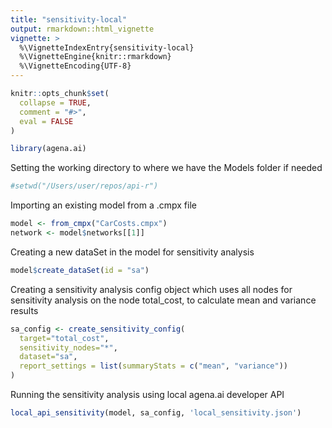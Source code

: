 ```yaml
---
title: "sensitivity-local"
output: rmarkdown::html_vignette
vignette: >
  %\VignetteIndexEntry{sensitivity-local}
  %\VignetteEngine{knitr::rmarkdown}
  %\VignetteEncoding{UTF-8}
---
```


```r
knitr::opts_chunk$set(
  collapse = TRUE,
  comment = "#>",
  eval = FALSE
)
```

```r
library(agena.ai)
```

Setting the working directory to where we have the Models folder if needed

```r
#setwd("/Users/user/repos/api-r")
```

Importing an existing model from a .cmpx file

```r
model <- from_cmpx("CarCosts.cmpx")
network <- model$networks[[1]]
```

Creating a new dataSet in the model for sensitivity analysis

```r
model$create_dataSet(id = "sa")
```

Creating a sensitivity analysis config object which uses all nodes for sensitivity analysis on the node total_cost, to calculate mean and variance results

```r
sa_config <- create_sensitivity_config(
  target="total_cost",
  sensitivity_nodes="*",
  dataset="sa",
  report_settings = list(summaryStats = c("mean", "variance"))
)
```

Running the sensitivity analysis using local agena.ai developer API

```r
local_api_sensitivity(model, sa_config, 'local_sensitivity.json')
```
